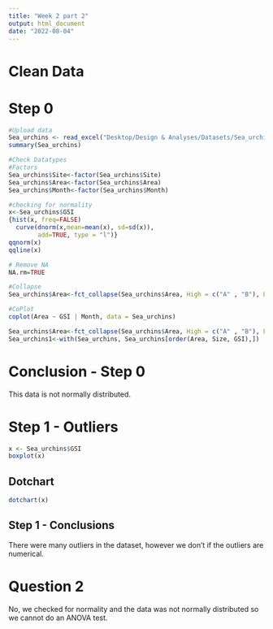 ```yaml
---
title: "Week 2 part 2"
output: html_document
date: "2022-08-04"
---
```



# Clean Data
# Step 0 


```r
#Upload data
Sea_urchins <- read_excel("Desktop/Design & Analyses/Datasets/Sea_urchins.xlsx")
summary(Sea_urchins)

#Check Datatypes 
#Factors 
Sea_urchins$Site<-factor(Sea_urchins$Site)
Sea_urchins$Area<-factor(Sea_urchins$Area)
Sea_urchins$Month<-factor(Sea_urchins$Month)
```


```r
#checking for normality 
x<-Sea_urchins$GSI
{hist(x, freq=FALSE) 
  curve(dnorm(x,mean=mean(x), sd=sd(x)), 
        add=TRUE, type = "l")}
qqnorm(x)
qqline(x)
```


```r
# Remove NA 
NA.rm=TRUE
```


```r
#Collapse 
Sea_urchins$Area<-fct_collapse(Sea_urchins$Area, High = c("A" , "B"), Low = c("C","D"))
```


```r
#CoPlot
coplot(Area ~ GSI | Month, data = Sea_urchins)
```


```r
Sea_urchins$Area<-fct_collapse(Sea_urchins$Area, High = c("A" , "B"), Low = c("C","D"))
Sea_urchins1<-with(Sea_urchins, Sea_urchins[order(Area, Size, GSI),])
```


# Conclusion - Step 0 
This data is not normally distributed. 



# Step 1 - Outliers


```r
x <- Sea_urchins$GSI
boxplot(x)
```

## Dotchart 
```r
dotchart(x)
```


## Step 1 - Conclusions 
There were many outliers in the dataset, however we don't if the outliers are numerical. 


# Question 2 
No, we checked for normality and the data was not normally distributed so we cannot do an ANOVA test.


